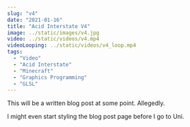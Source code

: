```yaml
---
slug: "v4"
date: "2021-01-16"
title: "Acid Interstate V4"
image: ../static/images/v4.jpg
video: ../static/videos/v4.mp4
videoLooping: ../static/videos/v4_loop.mp4
tags:
  - "Video"
  - "Acid Interstate"
  - "Minecraft"
  - "Graphics Programming"
  - "GLSL"
---
```


This will be a written blog post at some point. Allegedly.

I might even start styling the blog post page before I go to Uni.